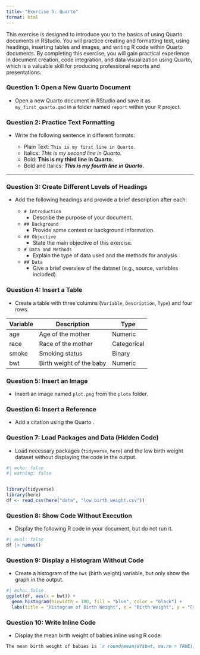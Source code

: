 ```yaml
---
title: "Exercise 5: Quarto"
format: html
---
```



This exercise is designed to introduce you to the basics of using Quarto documents in RStudio. You will practice creating and formatting text, using headings, inserting tables and images, and writing R code within Quarto documents. By completing this exercise, you will gain practical experience in document creation, code integration, and data visualization using Quarto, which is a valuable skill for producing professional reports and presentations.


### **Question 1:** Open a New Quarto Document

- Open a new Quarto document in RStudio and save it as `my_first_quarto.qmd` in a folder named `report` within your R project.


### **Question 2:** Practice Text Formatting

- Write the following sentence in different formats:

  - Plain Text: `This is my first line in Quarto.`
  - Italics: *This is my second line in Quarto.*
  - Bold: **This is my third line in Quarto.**
  - Bold and Italics: ***This is my fourth line in Quarto.***

---

### **Question 3:** Create Different Levels of Headings

- Add the following headings and provide a brief description after each:

  - `# Introduction`
    - Describe the purpose of your document.
  
  - `## Background`
    - Provide some context or background information.

  - `## Objective`
    - State the main objective of this exercise.

  - `# Data and Methods`
    - Explain the type of data used and the methods for analysis.

  - `## Data`
    - Give a brief overview of the dataset (e.g., source, variables included).



### **Question 4:** Insert a Table

- Create a table with three columns (`Variable`, `Description`, `Type`) and four rows.


| Variable | Description             | Type     |
|----------|-------------------------|----------|
| age      | Age of the mother       | Numeric  |
| race     | Race of the mother      | Categorical |
| smoke    | Smoking status          | Binary   |
| bwt      | Birth weight of the baby| Numeric  |


### **Question 5:** Insert an Image

- Insert an image named `plot.png` from the `plots` folder.




### **Question 6:** Insert a Reference

- Add a citation using the Quarto . 



### **Question 7:** Load Packages and Data (Hidden Code)

- Load necessary packages (`tidyverse`, `here`) and the low birth weight dataset without displaying the code in the output.

```r
#| echo: false
#| warning: false


library(tidyverse)
library(here)
df <- read_csv(here("data", "low_birth_weight.csv"))
```


### **Question 8:** Show Code Without Execution

- Display the following R code in your document, but do not run it.

```r
#| eval: false
df |> names()
```



### **Question 9:** Display a Histogram Without Code

- Create a histogram of the `bwt` (birth weight) variable, but only show the graph in the output.

```r
#| echo: false
ggplot(df, aes(x = bwt)) + 
  geom_histogram(binwidth = 100, fill = "blue", color = "black") +
  labs(title = "Histogram of Birth Weight", x = "Birth Weight", y = "Frequency")
```



### **Question 10:** Write Inline Code

- Display the mean birth weight of babies inline using R code.

```markdown
The mean birth weight of babies is `r round(mean(df$bwt, na.rm = TRUE), 0)` grams.
```
